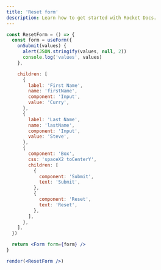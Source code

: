 ```yaml
---
title: 'Reset form'
description: Learn how to get started with Rocket Docs.
---
```


```jsx live=true
const ResetForm = () => {
  const form = useForm({
    onSubmit(values) {
      alert(JSON.stringify(values, null, 2))
      console.log('values', values)
    },

    children: [
      {
        label: 'First Name',
        name: 'firstName',
        component: 'Input',
        value: 'Curry',
      },
      {
        label: 'Last Name',
        name: 'lastName',
        component: 'Input',
        value: 'Steve',
      },
      {
        component: 'Box',
        css: 'spaceX2 toCenterY',
        children: [
          {
            component: 'Submit',
            text: 'Submit',
          },
          {
            component: 'Reset',
            text: 'Reset',
          },
        ],
      },
    ],
  })

  return <Form form={form} />
}

render(<ResetForm />)
```

